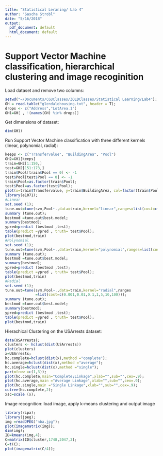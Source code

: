 ```yaml
---
title: "Statistical Leraning/ Lab 4"
author: "Sascha Strobl"
date: "5/16/2018"
output:
  pdf_document: default
  html_document: default
---
```


# Support Vector Machine classification, hierarchical clustering and image recoginition

Load dataset and remove two columns:

```r
setwd("~/Documents/CGUClasses/ZOLDClasses/Statistical Learning/Lab4");
GH = read.table("glendalehousing.txt", header = T);
drops <- c("Address","LotArea.1")
GH1=GH[ , !(names(GH) %in% drops)]
```

Get dimensions of dataset:

```r
dim(GH1)
```

Run Support Vector Machine classification with three different kernels (linear, polynomial, radial):

```r
keeps <- c("Transfervalue", "BuildingArea", "Pool")
GH2=GH1[keeps]
train=GH2[1:150,]
test=GH2[151:173,]
train$Pool[train$Pool == 0] <- -1
test$Pool[test$Pool == 0] <- -1
train$Pool=as.factor(train$Pool);
test$Pool=as.factor(test$Pool);
plot(x=train$Transfervalue, y=train$BuildingArea, col=factor(train$Pool));
library(e1071);
#Linear
set.seed (1);
tune.out=tune(svm,Pool~.,data=train,kernel="linear",ranges=list(cost=c(0.001,0.01,0.1,1,5,10,100)));
summary (tune.out);
bestmod =tune.out$best.model;
summary(bestmod);
ypred=predict (bestmod ,test);
table(predict =ypred , truth= test$Pool);
plot(bestmod,train)
#Polynomial
set.seed (1);
tune.out=tune(svm,Pool~.,data=train,kernel="polynomial",ranges=list(cost=c(0.001,0.01,0.1,1,5,10,100)));
summary (tune.out);
bestmod =tune.out$best.model;
summary(bestmod);
ypred=predict (bestmod ,test);
table(predict =ypred , truth= test$Pool);
plot(bestmod,train)
#Radial
set.seed (1);
tune.out=tune(svm,Pool~.,data=train,kernel="radial",ranges
              =list(cost=c(0.001,0.01,0.1,1,5,10,100)));
summary (tune.out);
bestmod =tune.out$best.model;
summary(bestmod);
ypred=predict (bestmod ,test);
table(predict =ypred , truth= test$Pool);
plot(bestmod,train)
```

Hierachical Clustering on the USArrests dataset:

```r
data(USArrests);
clusters <- hclust(dist(USArrests))
plot(clusters)
x=USArrests;
hc.complete=hclust(dist(x),method ="complete");
hc.average=hclust(dist(x),method ="average");
hc.single=hclust(dist(x),method ="single");
par(mfrow =c(1,3));
plot(hc.complete,main="Complete;Linkage",xlab="",sub="",cex=.9);
plot(hc.average,main ="Average Linkage",xlab="",sub="",cex=.9);
plot(hc.single,main ="Single Linkage",xlab="",sub="",cex=.9);
cutree(hc.complete,2);
xsc=scale (x);
```

Image recognition: load image, apply k-means clustering and output image

```r
library(ripa);
library(jpeg);
img =readJPEG("nba.jpg");
plot(imagematrix(img));
dim(img);
ID=kmeans(img,4);
C=matrix(ID$cluster,1748,2047,3);
C=t(C);
plot(imagematrix(C/4));
```